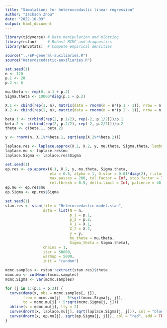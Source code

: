 ```yaml
---
title: "Simulations for heteroscedastic linear regression"
author: "Jackson Zhou"
date: "2022-10-09"
output: html_document
---
```


```r
library(tidyverse) # Data manipulation and plotting
library(rstan)     # Robust MCMC and diagnostics
library(EnvStats)  # Compute empirical densities

source("../EP-general-auxiliaries.R")
source("Heteroscedastic-auxiliaries.R")
```

```r
set.seed(1)
n <- 120
p.1 <- 20
p.2 <- 6

mu.theta <- rep(0, p.1 + p.2)
Sigma.theta <- 10000*diag(p.1 + p.2)

X.1 <- cbind(rep(1, n), matrix(data = rnorm(n = n*(p.1 - 1)), nrow = n))
X.2 <- cbind(rep(1, n), matrix(data = rnorm(n = n*(p.2 - 1)), nrow = n))

beta.1 <- c(rbind(rep(2, p.1/2), rep(-2, p.1/2)))/p.1
beta.2 <- c(rbind(rep(2, p.2/2), rep(-2, p.2/2)))/p.2
theta <- c(beta.1, beta.2)

y <- rnorm(n, X.1%*%beta.1, sqrt(exp(X.2%*%beta.2)))
```

```r
laplace.res <- laplace.approx(X.1, X.2, y, mu.theta, Sigma.theta, lambda.init = 0.5, maxit = 50000)
laplace.mu <- laplace.res$mu
laplace.Sigma <- laplace.res$Sigma
```

```r
set.seed(1)
ep.res <- ep.approx(X.1, X.2, y, mu.theta, Sigma.theta, 
                    eta = 0.5, alpha = 1, Q.star = 0.01*diag(2), r.star = rep(0, 2), prec = 0,
                    max.passes = 200, tol.factor = Inf, stop.factor = Inf , abs.thresh = 0.5, 
                    rel.thresh = 0.9, delta.limit = Inf, patience = 40, verbose = T)
ep.mu <- ep.res$mu
ep.Sigma <- ep.res$Sigma
```

```r
set.seed(1)
stan.res <- stan(file = "Heteroscedastic-model.stan",
                 data = list(N = n,
                             p_1 = p.1,
                             p_2 = p.2,
                             X_1 = X.1,
                             X_2 = X.2,
                             y = y,
                             mu_theta = mu.theta,
                             Sigma_theta = Sigma.theta),
                 chains = 1,
                 iter = 50000,
                 warmup = 5000,
                 init = "random")

mcmc.samples <- rstan::extract(stan.res)$theta
mcmc.mu <- colMeans(mcmc.samples)
mcmc.Sigma <- var(mcmc.samples)
```

```r
for (j in 1:(p.1 + p.2)) {
  curve(demp(x, obs = mcmc.samples[, j]),
        from = mcmc.mu[j] - 5*sqrt(mcmc.Sigma[j, j]),
        to = mcmc.mu[j] + 5*sqrt(mcmc.Sigma[j, j]))
  abline(v = mcmc.mu[j], lty = 2)
  curve(dnorm(x, laplace.mu[j], sqrt(laplace.Sigma[j, j])), col = "blue", add = TRUE)
  curve(dnorm(x, ep.mu[j], sqrt(ep.Sigma[j, j])), col = "red", add = TRUE)
}
```
